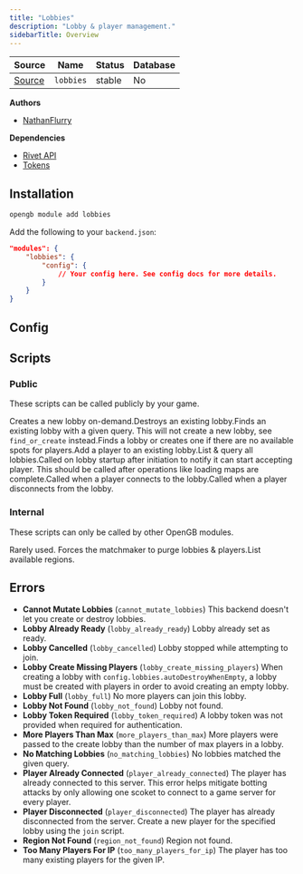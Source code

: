 ```yaml
---
title: "Lobbies"
description: "Lobby & player management."
sidebarTitle: Overview
---
```


| Source                                                                           | Name       | Status     | Database     |
| -------------------------------------------------------------------------------- | ---------- | ---------- | ------------ |
| [Source](https://github.com/rivet-gg/opengb-modules/tree/main/modules/lobbies) | `lobbies` | stable | No |

**Authors**

- [NathanFlurry](https://github.com/NathanFlurry)

**Dependencies**

- [Rivet API](/modules/rivet/overview)
- [Tokens](/modules/tokens/overview)

## Installation

<Tabs>

<Tab title="CLI">

```sh CLI
opengb module add lobbies
```

</Tab>

<Tab title="backend.json">

Add the following to your `backend.json`:

```json backend.json
"modules": {
	"lobbies": {
		"config": {
			// Your config here. See config docs for more details.
		}
	}
}

```
</Tab>

</Tabs>


## Config

<Card title="View Config" icon="square-sliders" href="/modules/lobbies/config"></Card>



## Scripts

### Public

These scripts can be called publicly by your game.

<CardGroup><Card title="Create Lobby" href="/modules/lobbies/scripts/create">Creates a new lobby on-demand.</Card><Card title="Destroy Lobby" href="/modules/lobbies/scripts/destroy">Destroys an existing lobby.</Card><Card title="Find Lobby" href="/modules/lobbies/scripts/find">Finds an existing lobby with a given query. This will not create a new lobby, see `find_or_create` instead.</Card><Card title="Find Or Create Lobby" href="/modules/lobbies/scripts/find_or_create">Finds a lobby or creates one if there are no available spots for players.</Card><Card title="Join Lobby" href="/modules/lobbies/scripts/join">Add a player to an existing lobby.</Card><Card title="List Lobbies" href="/modules/lobbies/scripts/list">List & query all lobbies.</Card><Card title="Set Lobby Ready" href="/modules/lobbies/scripts/set_lobby_ready">Called on lobby startup after initiation to notify it can start accepting player. This should be called after operations like loading maps are complete.</Card><Card title="Set Player Connected" href="/modules/lobbies/scripts/set_player_connected">Called when a player connects to the lobby.</Card><Card title="Set Player Disconnected" href="/modules/lobbies/scripts/set_player_disconnected">Called when a player disconnects from the lobby.</Card></CardGroup>

### Internal

These scripts can only be called by other OpenGB modules.

<CardGroup><Card title="Force Garbage Collection" href="/modules/lobbies/scripts/force_gc">Rarely used. Forces the matchmaker to purge lobbies & players.</Card><Card title="List Regions" href="/modules/lobbies/scripts/list_regions">List available regions.</Card></CardGroup>

## Errors

- **Cannot Mutate Lobbies** (`cannot_mutate_lobbies`) This backend doesn't let you create or destroy lobbies.
- **Lobby Already Ready** (`lobby_already_ready`) Lobby already set as ready.
- **Lobby Cancelled** (`lobby_cancelled`) Lobby stopped while attempting to join.
- **Lobby Create Missing Players** (`lobby_create_missing_players`) When creating a lobby with `config.lobbies.autoDestroyWhenEmpty`, a lobby must be created with players in order to avoid creating an empty lobby.
- **Lobby Full** (`lobby_full`) No more players can join this lobby.
- **Lobby Not Found** (`lobby_not_found`) Lobby not found.
- **Lobby Token Required** (`lobby_token_required`) A lobby token was not provided when required for authentication.
- **More Players Than Max** (`more_players_than_max`) More players were passed to the create lobby than the number of max players in a lobby.
- **No Matching Lobbies** (`no_matching_lobbies`) No lobbies matched the given query.
- **Player Already Connected** (`player_already_connected`) The player has already connected to this server. This error helps mitigate botting attacks by only allowing one scoket to connect to a game server for every player.
- **Player Disconnected** (`player_disconnected`) The player has already disconnected from the server. Create a new player for the specified lobby using the `join` script.
- **Region Not Found** (`region_not_found`) Region not found.
- **Too Many Players For IP** (`too_many_players_for_ip`) The player has too many existing players for the given IP.
